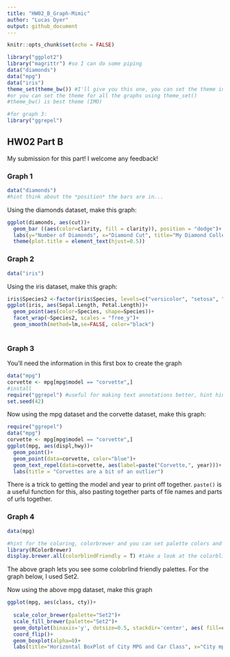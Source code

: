 ---
title: "HW02_B_Graph-Mimic"
author: "Lucas Dyer"
output: github_document
---

```{r setup, include=FALSE}
knitr::opts_chunk$set(echo = FALSE)
```


```{r load libraries, echo = TRUE, include=TRUE}
library("ggplot2")
library("magrittr") #so I can do some piping
data("diamonds")
data("mpg")
data("iris")
theme_set(theme_bw()) #I'll give you this one, you can set the theme individually for graphs
#or you can set the theme for all the graphs using theme_set()
#theme_bw() is best theme (IMO)

#for graph 3:
library("ggrepel")


```

## HW02 Part B

My submission for this part! I welcome any feedback!


### Graph 1
```{r, echo = T, include = TRUE}
data("diamonds")
#hint think about the *position* the bars are in...
```


Using the diamonds dataset, make this graph:
```{r graph1 code, echo=FALSE}

ggplot(diamonds, aes(cut))+
  geom_bar ((aes(color=clarity, fill = clarity)), position = "dodge")+
  labs(y="Number of Diamonds", x="Diamond Cut", title="My Diamond Collection", subtitle="Boxplot representing the number of diamonds in my diamond collection by \ntype of cut and clarity of diamond")+
  theme(plot.title = element_text(hjust=0.5))

```

### Graph 2
```{r, echo = T, include = TRUE}
data("iris")
```

Using the iris dataset, make this graph:
```{r graph 2 code, echo=FALSE}
iris$Species2 <-factor(iris$Species, levels=c("versicolor", "setosa", "virginica"))
ggplot(iris, aes(Sepal.Length, Petal.Length))+
  geom_point(aes(color=Species, shape=Species))+
  facet_wrap(~Species2, scales = "free_y")+
  geom_smooth(method=lm,se=FALSE, color="black")
  
```


### Graph 3
You'll need the information in this first box to create the graph
```{r, echo = TRUE}
data("mpg")
corvette <- mpg[mpg$model == "corvette",]
#install
require("ggrepel") #useful for making text annotations better, hint hint
set.seed(42)
```

Now using the mpg dataset and the corvette dataset, make this graph:

```{r graoh 3 code}
require("ggrepel")
data("mpg")
corvette <- mpg[mpg$model == "corvette",]
ggplot(mpg, aes(displ,hwy))+
  geom_point()+
  geom_point(data=corvette, color="blue")+
  geom_text_repel(data=corvette, aes(label=paste("Corvette,", year)))+
  labs(title = "Corvettes are a bit of an outlier")

```

There is a trick to getting the model and year to print off together. `paste()` is a useful function for this, also pasting together parts of file names and parts of urls together. 


### Graph 4 
```{r, echo = T}
data(mpg)

#hint for the coloring, colorbrewer and you can set palette colors and make your graphs colorblind friendly
library(RColorBrewer)
display.brewer.all(colorblindFriendly = T) #take a look at the colorblindfriendly options
```

The above graph lets you see some colobrlind friendly palettes. For the graph below, I used Set2.



Now using the above mpg dataset, make this graph

```{r graph 4 code}
ggplot(mpg, aes(class, cty))+
  
  scale_color_brewer(palette="Set2")+
  scale_fill_brewer(palette="Set2")+
  geom_dotplot(binaxis='y', dotsize=0.5, stackdir='center', aes( fill=class, color=class))+
  coord_flip()+
  geom_boxplot(alpha=0)+
  labs(title="Horizontal BoxPlot of City MPG and Car Class", x="City mpg", y="Car Class")

```




